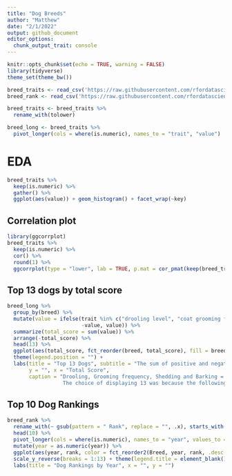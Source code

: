 ```yaml
---
title: "Dog Breeds"
author: "Matthew"
date: "2/1/2022"
output: github_document
editor_options: 
  chunk_output_trait: console
---
```


```r
knitr::opts_chunk$set(echo = TRUE, warning = FALSE)
library(tidyverse)
theme_set(theme_bw())
```


```r
breed_traits <- read_csv('https://raw.githubusercontent.com/rfordatascience/tidytuesday/master/data/2022/2022-02-01/breed_traits.csv')
breed_rank <- read_csv('https://raw.githubusercontent.com/rfordatascience/tidytuesday/master/data/2022/2022-02-01/breed_rank.csv')

breed_traits <- breed_traits %>%
  rename_with(tolower)

breed_long <- breed_traits %>%
  pivot_longer(cols = where(is.numeric), names_to = "trait", "value")
```


# EDA
```r
breed_traits %>%
  keep(is.numeric) %>%
  gather() %>%
  ggplot(aes(value)) + geom_histogram() + facet_wrap(~key)
```


## Correlation plot
```r
library(ggcorrplot)
breed_traits %>%
  keep(is.numeric) %>%
  cor() %>%
  round(1) %>%
  ggcorrplot(type = "lower", lab = TRUE, p.mat = cor_pmat(keep(breed_traits, is.numeric)), insig = "blank")
```


## Top 13 dogs by total score
```r
breed_long %>%
  group_by(breed) %>%
  mutate(value = ifelse(trait %in% c("drooling level", "coat grooming frequency", "shedding level", "barking level"),
                        -value, value)) %>%
  summarize(total_score = sum(value)) %>%
  arrange(-total_score) %>% 
  head(13) %>%
  ggplot(aes(total_score, fct_reorder(breed, total_score), fill = breed)) + geom_col() +
  theme(legend.position = "") +
  labs(title = "Top 13 Dogs", subtitle = "The sum of positive and negative trait scores",
       y = "", x = "Total Score", 
       caption = "Drooling, Grooming frequency, Shedding and Barking = Negative Scores\n
                  The choice of displaying 13 was because the following 10 (#14-23) were a tie")
```


## Top 10 Dog Rankings
```r
breed_rank %>%
  rename_with(~ gsub(pattern = " Rank", replace = "", .x), starts_with("20")) %>%
  head(10) %>%
  pivot_longer(cols = where(is.numeric), names_to = "year", values_to = "rank") %>%
  mutate(year = as.numeric(year)) %>%
  ggplot(aes(year, rank, color = fct_reorder2(Breed, year, rank, .desc = FALSE))) + geom_line() + geom_point() +
  scale_y_reverse(breaks = 1:13) + theme(legend.title = element_blank()) +
  labs(title = "Dog Rankings by Year", x = "", y = "")
```




